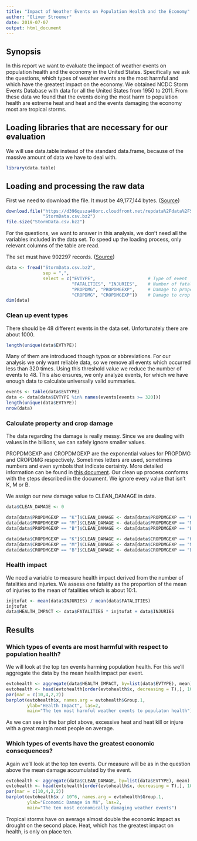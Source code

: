 ```yaml
---
title: "Impact of Weather Events on Population Health and the Economy"
author: "Oliver Stroemer"
date: 2019-07-07
output: html_document
---
```


## Synopsis

In this report we want to evaluate the impact of weather events on population
health and the economy in the United States. Specifically we ask the questions,
which types of weather events are the most harmful and which have the greatest
impact on the economy. We obtained NCDC Storm Events Database with data for all
the United States from 1950 to 2011. From these data we found that the events
doing the most harm to population health are extreme heat and heat and the
events damaging the economy most are tropical storms.

## Loading libraries that are necessary for our evaluation

We will use data.table instead of the standard data.frame, because of the
massive amount of data we have to deal with.

```r
library(data.table)
```

## Loading and processing the raw data

First we need to download the file. It must be 49,177,144 bytes. ([Source][1])

[1]: https://www.coursera.org/learn/reproducible-research/discussions/weeks/4/threads/38y35MMiEeiERhLphT2-QA

```r
download.file("https://d396qusza40orc.cloudfront.net/repdata%2Fdata%2FStormData.csv.bz2",
              "StormData.csv.bz2")
file.size("StormData.csv.bz2")
```

For the questions, we want to answer in this analysis, we don't need all the
variables included in the data set. To speed up the loading process, only
relevant columns of the table are read.

The set must have 902297 records. ([Source][1])

```r
data <- fread("StormData.csv.bz2",
              sep = ",",
              select = c("EVTYPE",                    # Type of event
                         "FATALITIES", "INJURIES",    # Number of fatalities/injuries
                         "PROPDMG", "PROPDMGEXP",     # Damage to property and exponent
                         "CROPDMG", "CROPDMGEXP"))    # Damage to crop and exponent
dim(data)
```

### Clean up event types

There should be 48 different events in the data set. Unfortunately there are
about 1000.

```r
length(unique(data$EVTYPE))
```

Many of them are introduced though typos or abbreviations. For our analysis we
only want reliable data, so we remove all events which occurred less than 320
times. Using this threshold value we reduce the number of events to 48. This
also ensures, we only analyze events, for which we have enough data to calculate
universally valid summaries.

```r
events <- table(data$EVTYPE)
data <- data[data$EVTYPE %in% names(events[events >= 320])]
length(unique(data$EVTYPE))
nrow(data)
```

### Calculate property and crop damage

The data regarding the damage is really messy. Since we are dealing with values
in the billions, we can safely ignore smaller values.

PROPDMGEXP and CROPDMGEXP are the exponential values for PROPDMG and CROPDMG
respectively. Sometimes letters are used, sometimes numbers and even symbols
that indicate certainty. More detailed information can be found in [this
document][2]. Our clean up process conforms with the steps described in the
document. We ignore every value that isn't K, M or B.

[2]: https://rstudio-pubs-static.s3.amazonaws.com/58957_37b6723ee52b455990e149edde45e5b6.html

We assign our new damage value to CLEAN_DAMAGE in data.

```r
data$CLEAN_DAMAGE <- 0

data[data$PROPDMGEXP == "K"]$CLEAN_DAMAGE <- data[data$PROPDMGEXP == "K"]$PROPDMG * 10^3
data[data$PROPDMGEXP == "M"]$CLEAN_DAMAGE <- data[data$PROPDMGEXP == "M"]$PROPDMG * 10^6
data[data$PROPDMGEXP == "B"]$CLEAN_DAMAGE <- data[data$PROPDMGEXP == "B"]$PROPDMG * 10^9

data[data$CROPDMGEXP == "K"]$CLEAN_DAMAGE <- data[data$CROPDMGEXP == "K"]$CROPDMG + data[data$CROPDMGEXP == "K"]$CROPDMG * 10^3
data[data$CROPDMGEXP == "M"]$CLEAN_DAMAGE <- data[data$CROPDMGEXP == "M"]$CROPDMG + data[data$CROPDMGEXP == "M"]$CROPDMG * 10^6
data[data$CROPDMGEXP == "B"]$CLEAN_DAMAGE <- data[data$CROPDMGEXP == "B"]$CROPDMG + data[data$CROPDMGEXP == "B"]$CROPDMG * 10^9
```



### Health impact

We need a variable to measure health impact derived from the number of
fatalities and injuries. We assess one fatality as the proportion of the mean of
injuries to the mean of fatalities which is about 10:1.

```r
injtofat <- mean(data$INJURIES) / mean(data$FATALITIES)
injtofat
data$HEALTH_IMPACT <- data$FATALITIES * injtofat + data$INJURIES
```

## Results

### Which types of events are most harmful with respect to population health?

We will look at the top ten events harming population health. For this we'll
aggregate the data by the mean health impact per event.

```r
evtohealth <- aggregate(data$HEALTH_IMPACT, by=list(data$EVTYPE), mean)
evtohealth <- head(evtohealth[order(evtohealth$x, decreasing = T),], 10)
par(mar = c(10,4,2,2))
barplot(evtohealth$x, names.arg = evtohealth$Group.1,
        ylab="Health Impact", las=2,
        main="The ten most harmful weather events to populaton health")
```

As we can see in the bar plot above, excessive heat and heat kill or injure with
a great margin most people on average.

### Which types of events have the greatest economic consequences?

Again we'll look at the top ten events. Our measure will be as in the question
above the mean damage accumulated by the event.

```r
evtohealth <- aggregate(data$CLEAN_DAMAGE, by=list(data$EVTYPE), mean)
evtohealth <- head(evtohealth[order(evtohealth$x, decreasing = T),], 10)
par(mar = c(10,4,2,2))
barplot(evtohealth$x / 10^6, names.arg = evtohealth$Group.1,
        ylab="Economic Damage in M$", las=2,
        main="The ten most economically damaging weather events")
```

Tropical storms have on average almost double the economic impact as drought on
the second place. Heat, which has the greatest impact on health, is only on
place ten.